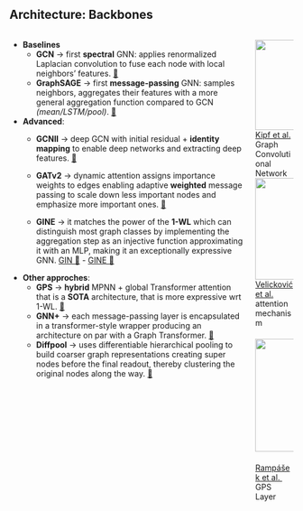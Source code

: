 ## Architecture: Backbones

::: columns
::: {.column .left-col}

- **Baselines**
  - **GCN** → first **spectral** GNN: applies renormalized Laplacian convolution to fuse each node with local neighbors’ features. [🔗](https://arxiv.org/pdf/1609.02907.pdf) 
  - **GraphSAGE** → first **message-passing** GNN: samples neighbors, aggregates their features with a more general aggregation function compared to GCN *(mean/LSTM/pool)*. [🔗](https://arxiv.org/pdf/1706.02216.pdf)


- **Advanced**: 
    - **GCNII** → deep GCN with initial residual + **identity mapping** to enable deep networks and extracting deep features. [🔗](https://arxiv.org/pdf/2007.02133.pdf)

    - **GATv2** → dynamic attention assigns importance weights to edges enabling adaptive **weighted** message passing to scale down less important nodes and emphasize more important ones. [🔗](https://arxiv.org/pdf/2105.14491.pdf)

    - **GINE** → it matches the power of the **1-WL** which can distinguish most graph classes by implementing the aggregation step as an injective function approximating it with an MLP, making it an exceptionally expressive GNN. [GIN 🔗](https://arxiv.org/pdf/1810.00826.pdf) - [GINE 🔗](https://arxiv.org/pdf/1905.12265.pdf)

- **Other approches**: 
  - **GPS** → **hybrid** MPNN + global Transformer attention that is a **SOTA** architecture, that is more expressive wrt 1-WL. [🔗](https://arxiv.org/pdf/2205.12454.pdf) 
  - **GNN+** → each message-passing layer is encapsulated in a transformer-style wrapper producing an architecture on par with a Graph Transformer. [🔗](https://arxiv.org/pdf/2502.09263)
  - **Diffpool** → uses differentiable hierarchical pooling to build coarser graph representations creating super nodes before the final readout, thereby clustering the original nodes along the way. [🔗](https://arxiv.org/pdf/1806.08804)

:::

:::{.column .img-col}

![](resources/backbones/gcn.png){.column style="margin: 0 auto;display: block;height:160px;" fig-alt="GCN backbone"}
<span id="my-caption">
  <a href="https://arxiv.org/pdf/1609.02907" target="_blank">Kipf et al.</a> Graph Convolutional Network
</span>
![](resources/backbones/gatv2.png){.column style="margin: 0 auto;display: block;height:180px;" fig-alt="GATv2 backbone"}
<span id="my-caption">
  <a href="https://arxiv.org/pdf/1710.10903" target="_blank">Velicković et al.</a> attention mechanism
</span>
![](resources/backbones/gps.png){.column style="margin: 20px auto;display: block;height:200px;" fig-alt="GPS backbone"}
<span id="my-caption">
  <a href="https://arxiv.org/pdf/2205.12454" target="gps-layer-and-graphgps-model">Rampášek et al. </a> GPS Layer
</span>

::: 
:::